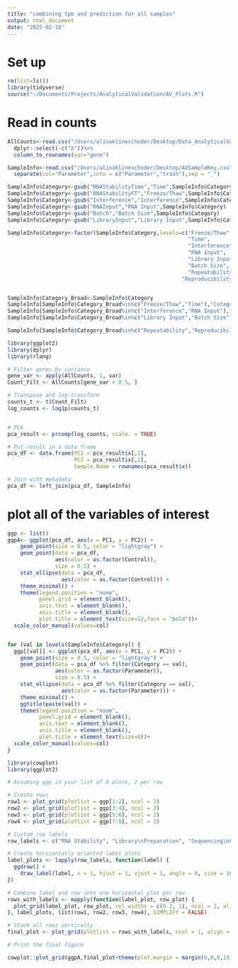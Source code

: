 ```yaml
---
title: "combining tpm and prediction for all samples"
output: html_document
date: "2025-02-18"
---
```


# Set up
```r
rm(list=ls())
library(tidyverse)
source("~/Documents/Projects/AnalyticalValidation/AV_Plots.R")


```

# Read in counts
```r
AllCounts<-read.csv("/Users/alinaklineschoder/Desktop/Data_AnalyticalValidation_Organized/FinalCounts.csv")%>%
  dplyr::select(-c("X"))%>%
  column_to_rownames(var="gene")

SampleInfo<-read.csv("/Users/alinaklineschoder/Desktop/AVSampleKey.csv")%>%
  separate(col="Parameter",into = c("Parameter","trash"),sep = "_")

SampleInfo$Category<-gsub("RNAStabilityTime","Time",SampleInfo$Category)
SampleInfo$Category<-gsub("RNAStabilityFT","Freeze/Thaw",SampleInfo$Category)
SampleInfo$Category<-gsub("Interference","Interference",SampleInfo$Category)
SampleInfo$Category<-gsub("RNAInput","RNA Input",SampleInfo$Category)
SampleInfo$Category<-gsub("Batch","Batch Size",SampleInfo$Category)
SampleInfo$Category<-gsub("LibraryInput","Library Input",SampleInfo$Category)

SampleInfo$Category<-factor(SampleInfo$Category,levels=c("Freeze/Thaw",
                                                         "Time",
                                                         "Interference",
                                                         "RNA Input",
                                                         "Library Input",
                                                         "Batch Size",
                                                         "Repeatability",
                                                       "Reproducibility"))


SampleInfo$Category_Broad<-SampleInfo$Category
SampleInfo[SampleInfo$Category_Broad%in%c("Freeze/Thaw","Time"),"Category_Broad"]<-"RNA Stability"
SampleInfo[SampleInfo$Category_Broad%in%c("Interference","RNA Input"),"Category_Broad"]<-"Library Preparation"
SampleInfo[SampleInfo$Category_Broad%in%c("Library Input","Batch Size"),"Category_Broad"]<-"Sequencing Characterization"

SampleInfo[SampleInfo$Category_Broad%in%c("Repeatability","Reproducibility"),"Category_Broad"]<-""

```


```r
library(ggplot2)
library(dplyr)
library(rlang)

# Filter genes by variance
gene_var <- apply(AllCounts, 1, var)
Count_Filt <- AllCounts[gene_var > 0.5, ]

# Transpose and log-transform
counts_t <- t(Count_Filt)
log_counts <- log1p(counts_t)


# PCA
pca_result <- prcomp(log_counts, scale. = TRUE)

# Put result in a data frame
pca_df <- data.frame(PC1 = pca_result$x[,1],
                     PC2 = pca_result$x[,2],
                     Sample.Name = rownames(pca_result$x))

# Join with metadata
pca_df <- left_join(pca_df, SampleInfo)

```

# plot all of the variables of interest
```r
ggp <- list()
ggpA<- ggplot(pca_df, aes(x = PC1, y = PC2)) +
    geom_point(size = 0.5, color = "lightgray") +
    geom_point(data = pca_df,
               aes(color = as.factor(Control)),
               size = 0.5) +
    stat_ellipse(data = pca_df,
                 aes(color = as.factor(Control))) +
    theme_minimal() +
    theme(legend.position = "none",
          panel.grid = element_blank(),
          axis.text = element_blank(),
          axis.title = element_blank(),
          plot.title = element_text(size=12,face = "bold"))+
  scale_color_manual(values=col)


for (val in levels(SampleInfo$Category)) {
  ggp[[val]] <- ggplot(pca_df, aes(x = PC1, y = PC2)) +
    geom_point(size = 0.5, color = "lightgray") +
    geom_point(data = pca_df %>% filter(Category == val),
               aes(color = as.factor(Parameter)),
               size = 0.5) +
    stat_ellipse(data = pca_df %>% filter(Category == val),
                 aes(color = as.factor(Parameter))) +
    theme_minimal() +
    ggtitle(paste(val)) +
    theme(legend.position = "none",
          panel.grid = element_blank(),
          axis.text = element_blank(),
          axis.title = element_blank(),
          plot.title = element_text(size=8))+
  scale_color_manual(values=col)
}

```

```r
library(cowplot)
library(ggplot2)

# Assuming ggp is your list of 8 plots, 2 per row

# Create rows
row1 <- plot_grid(plotlist = ggp[1:2], ncol = 2)
row2 <- plot_grid(plotlist = ggp[3:4], ncol = 2)
row3 <- plot_grid(plotlist = ggp[5:6], ncol = 2)
row4 <- plot_grid(plotlist = ggp[7:8], ncol = 2)

# Custom row labels
row_labels <- c("RNA Stability", "Library\nPreparation", "Sequencing\nCharacterization", " ")

# Create horizontally oriented label plots
label_plots <- lapply(row_labels, function(label) {
  ggdraw() + 
    draw_label(label, x = 1, hjust = 1, vjust = 1, angle = 0, size = 10,fontface="bold")
})

# Combine label and row into one horizontal plot per row
rows_with_labels <- mapply(function(label_plot, row_plot) {
  plot_grid(label_plot, row_plot, rel_widths = c(0.2, 1), ncol = 2, align = "v")
}, label_plots, list(row1, row2, row3, row4), SIMPLIFY = FALSE)

# Stack all rows vertically
final_plot <- plot_grid(plotlist = rows_with_labels, ncol = 1, align = "h")

# Print the final figure

cowplot::plot_grid(ggpA,final_plot+theme(plot.margin = margin(0,0,0,10)),nrow=1,labels = c("A","B"))

```


